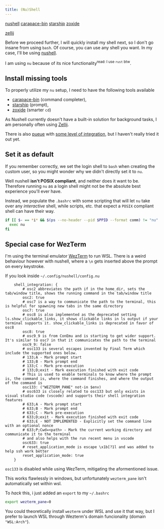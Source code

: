 ```yaml
---
title: (Nu)Shell
---
```



<CardGrid>
<Card title="Required" icon="puzzle">

[nushell](https://archlinux.org/packages/extra/x86_64/nushell/)
[carapace-bin](https://aur.archlinux.org/packages/carapace-bin)
[starship](https://archlinux.org/packages/extra/x86_64/starship/)
[zoxide](https://archlinux.org/packages/extra/x86_64/zoxide/)

</Card>
<Card title="Optional" icon="puzzle">

[zellij](https://archlinux.org/packages/extra/x86_64/zellij/)

</Card>
</CardGrid>

Before we proceed further, I will quickly install my shell next, so I don't go insane from using `bash`.
Of course, you can use any shell you want.
In my case, I'll be using [nushell](https://www.nushell.sh).

I am using `nu` because of its nice functionality<sup>read: I use `rust` btw</sup>.

## Install missing tools

To properly utilize my `nu` setup, I need to have the following tools available

- [carapace-bin](https://github.com/carapace-sh/carapace-bin/) (command completer),
- [starship](https://starship.rs) (prompt),
- [zoxide](https://github.com/ajeetdsouza/zoxide) (smarter `cd`)

<Aside type="tip">

As Nushell currently doesn't have a built-in solution for background tasks,
I am personally often using [Zellij](https://zellij.dev).

There is also [pueue](https://github.com/Nukesor/pueue) with [some level of integration](https://www.nushell.sh/book/background_task.html),
but I haven't really tried it out yet.

</Aside>

## Set it as default

If you remember correctly, we set the login shell to `bash` when creating the custom user,
so you might wonder why we didn't directly set it to `nu`.

Well nushell **isn't POSIX compliant**, and neither does it want to be.
Therefore running `nu` as a login shell might not be the absolute best experience you'll ever have.

Instead, we populate the `.bashrc` with some scripting that will let `nu` take over any _interactive_ shell,
while scripts, etc. that expect a `POSIX` compliant shell can have their way.

```bash title=~/.bashrc wrap ins={1-4}
if [[ $- == *i* && $(ps --no-header --pid $PPID --format comm) != "nu" && -z ${BASH_EXECUTION_STRING} ]] then
  exec nu
fi
```

## Special case for WezTerm

I'm using the terminal emulator [WezTerm](https://wezfurlong.org/wezterm/index.html) to run WSL.
There is a weird behaviour however with nushell, where a `\n` gets inserted above the prompt on every keystroke.

If you look inside `~/.config/nushell/config.nu`

```nu title=~/.config/nushell/config.nu '("wezterm_pane" not-in $env)' collapse={2-9, 17-27} showLineNumbers startLineNumber=240
    shell_integration: {
        # osc2 abbreviates the path if in the home_dir, sets the tab/window title, shows the running command in the tab/window title
        osc2: true
        # osc7 is a way to communicate the path to the terminal, this is helpful for spawning new tabs in the same directory
        osc7: true
        # osc8 is also implemented as the deprecated setting ls.show_clickable_links, it shows clickable links in ls output if your terminal supports it. show_clickable_links is deprecated in favor of osc8
        osc8: true
        # osc9_9 is from ConEmu and is starting to get wider support. It's similar to osc7 in that it communicates the path to the terminal
        osc9_9: false
        # osc133 is several escapes invented by Final Term which include the supported ones below.
        # 133;A - Mark prompt start
        # 133;B - Mark prompt end
        # 133;C - Mark pre-execution
        # 133;D;exit - Mark execution finished with exit code
        # This is used to enable terminals to know where the prompt is, the command is, where the command finishes, and where the output of the command is
        osc133: ("WEZTERM_PANE" not-in $env)
        # osc633 is closely related to osc133 but only exists in visual studio code (vscode) and supports their shell integration features
        # 633;A - Mark prompt start
        # 633;B - Mark prompt end
        # 633;C - Mark pre-execution
        # 633;D;exit - Mark execution finished with exit code
        # 633;E - NOT IMPLEMENTED - Explicitly set the command line with an optional nonce
        # 633;P;Cwd=<path> - Mark the current working directory and communicate it to the terminal
        # and also helps with the run recent menu in vscode
        osc633: true
        # reset_application_mode is escape \x1b[?1l and was added to help ssh work better
        reset_application_mode: true
    }
```

`osc133` is disabled while using WezTerm, mitigating the aformentioned issue.

This works flawlessly in windows, but unfortunately `wezterm_pane` isn't automatically set within wsl.

To _hack_ this, i just added an `export` to my `~/.bashrc`

```sh ins={1} title=~/.bashrc
export wezterm_pane=0
```

<Aside type="tip">

You could theoretically install `wezterm` under WSL and use it that way,
but I prefer to launch WSL through Wezterm's domain funcionality (domain `"WSL:Arch"`).

</Aside>
